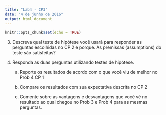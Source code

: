 ```yaml
---
title: "Lab4 - CP3"
date: "4 de junho de 2016"
output: html_document
---
```


```r
knitr::opts_chunk$set(echo = TRUE)
```

3. Descreva qual teste de hipótese você usará para responder as perguntas escolhidas no CP 2 e porque. As premissas (assumptions) do teste são satisfeitas?



4. Responda as duas perguntas utilizando testes de hipótese. 

    a. Reporte os resultados de acordo com o que você viu de melhor no Prob 4 CP 1

    b. Compare os resultados com sua expectativa descrita no CP 2

    c. Comente sobre as vantagens e desvantagens que você vê no resultado ao qual chegou no Prob 3 e       Prob 4 para as mesmas perguntas.



